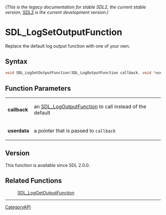 ====== (This is the legacy documentation for stable SDL2, the current stable version; [https://wiki.libsdl.org/SDL3/ SDL3] is the current development version.) ======
= SDL_LogSetOutputFunction =

Replace the default log output function with one of your own.

== Syntax ==

<syntaxhighlight lang='c'>
void SDL_LogSetOutputFunction(SDL_LogOutputFunction callback, void *userdata);
</syntaxhighlight>

== Function Parameters ==

{|
|'''callback'''
|an [[SDL_LogOutputFunction]] to call instead of the default
|-
|'''userdata'''
|a pointer that is passed to <code>callback</code>
|}

== Version ==

This function is available since SDL 2.0.0.

== Related Functions ==

:[[SDL_LogGetOutputFunction]]

----
[[CategoryAPI]]


